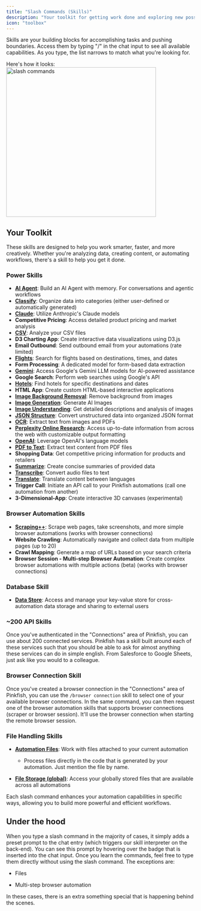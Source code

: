 ```yaml
---
title: "Slash Commands (Skills)"
description: "Your toolkit for getting work done and exploring new possibilities"
icon: "toolbox"
---
```


Skills are your building blocks for accomplishing tasks and pushing boundaries. Access them by typing "/" in the chat input to see all available capabilities. As you type, the list narrows to match what you're looking for.

Here's how it looks:
    <img src="/images/slash.png" alt="slash commands" width="400" />


## Your Toolkit

These skills are designed to help you work smarter, faster, and more creatively. Whether you're analyzing data, creating content, or automating workflows, there's a skill to help you get it done.

### Power Skills

- [**AI Agent**](/slash-commands/ai-agent): Build an AI Agent with memory. For conversations and agentic workflows
- [**Classify**](/slash-commands/classify): Organize data into categories (either user-defined or automatically generated)
- [**Claude**](/slash-commands/claude): Utilize Anthropic's Claude models
- **Competitive Pricing**: Access detailed product pricing and market analysis
- [**CSV**](/slash-commands/csv): Analyze your CSV files
- **D3 Charting App**: Create interactive data visualizations using D3.js
- **Email Outbound**: Send outbound email from your automations (rate limited)
- [**Flights**](/slash-commands/flights): Search for flights based on destinations, times, and dates
- **Form Processing**: A dedicated model for form-based data extraction
- [**Gemini**](/slash-commands/gemini): Access Google's Gemini LLM models for AI-powered assistance
- **Google Search**: Perform web searches using Google's API
- [**Hotels**](/slash-commands/hotels): Find hotels for specific destinations and dates
- **HTML App**: Create custom HTML-based interactive applications
- [**Image Background Removal**](/slash-commands/image-background-removal): Remove background from images
- [**Image Generation**](/slash-commands/image-generation): Generate AI Images
- [**Image Understanding**](/slash-commands/image-understanding): Get detailed descriptions and analysis of images
- [**JSON Structure**](/slash-commands/json-structure): Convert unstructured data into organized JSON format
- [**OCR**](/slash-commands/ocr): Extract text from images and PDFs
- [**Perplexity Online Research**](/slash-commands/webresearch): Access up-to-date information from across the web with customizable output formatting
- [**OpenAI**](/slash-commands/openai): Leverage OpenAI's language models
- [**PDF to Text**](/slash-commands/pdf-to-text): Extract text content from PDF files
- **Shopping Data**: Get competitive pricing information for products and retailers
- [**Summarize**](/slash-commands/summarize): Create concise summaries of provided data
- [**Transcribe**](/slash-commands/transcribe): Convert audio files to text
- [**Translate**](/slash-commands/translate): Translate content between languages
- **Trigger Call**: Initiate an API call to your Pinkfish automations (call one automation from another)
- **3-Dimensional-App**: Create interactive 3D canvases (experimental)

### Browser Automation Skills

- [**Scraping++**](/slash-commands/scraping): Scrape web pages, take screenshots, and more simple browser automations (works with browser connections)
- **Website Crawling**: Automatically navigate and collect data from multiple pages (up to 20)
- **Crawl Mapping**: Generate a map of URLs based on your search criteria
- **Browser Session - Multi-step Browser Automation**: Create complex browser automations with multiple actions (beta) (works with browser connections)

### Database Skill

- [**Data Store**](/slash-commands/datastore): Access and manage your key-value store for cross-automation data storage and sharing to external users

### ~200 API Skills

Once you've authenticated in the "Connections" area of Pinkfish, you can use about 200 connected services. Pinkfish has a skill built around each of these services such that you should be able to ask for almost anything these services can do in simple english. From Salesforce to Google Sheets, just ask like you would to a colleague.

### Browser Connection Skill

Once you've created a browser connection in the "Connections" area of Pinkfish, you can use the `/browser connection` skill to select one of your available browser connections. In the same command, you can then request one of the browser automation skills that supports browser connections (scraper or browser session). It'll use the browser connection when starting the remote browser session.

### File Handling Skills

- [**Automation Files**](/files): Work with files attached to your current automation

  - Process files directly in the code that is generated by your automation. Just mention the file by name.

- [**File Storage (global)**](/slash-commands/filestorage): Access your globally stored files that are available across all automations

Each slash command enhances your automation capabilities in specific ways, allowing you to build more powerful and efficient workflows.

## Under the hood

When you type a slash command in the majority of cases, it simply adds a preset prompt to the chat entry (which triggers our skill interpreter on the back-end). You can see this prompt by hovering over the badge that is inserted into the chat input. Once you learn the commands, feel free to type them directly without using the slash command. The exceptions are:

- Files

- Multi-step browser automation

In these cases, there is an extra something special that is happening behind the scenes.
